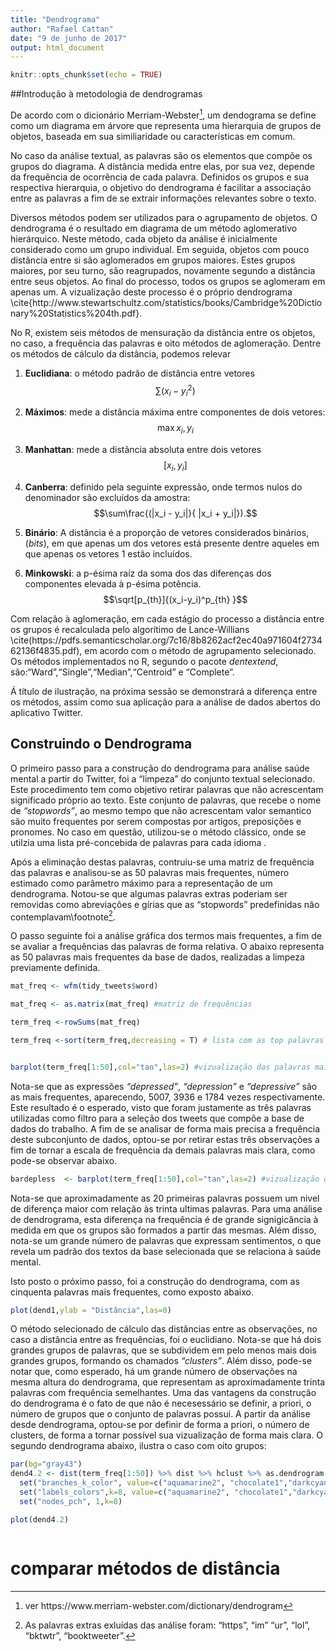 ---
title: "Dendrograma"
author: "Rafael Cattan"
date: "9 de junho de 2017"
output: html_document
---

```{r setup, include=FALSE}
knitr::opts_chunk$set(echo = TRUE)
```


##Introdução à metodologia de dendrogramas

De acordo com o dicionário Merriam-Webster[^1], um dendograma se define como um diagrama em árvore que representa uma hierarquia de grupos de objetos, baseada em sua similiaridade ou características em comum.

No caso da análise textual, as palavras são os elementos que compõe os grupos do diagrama. A distância medida entre elas, por sua vez, depende da frequência de ocorrência de cada palavra. Definidos os grupos e sua respectiva hierarquia, o objetivo do dendrograma é facilitar a associação entre as palavras a fim de se extrair informações relevantes sobre o texto\cite{Text Mining in Practice with R
Ted Kwartler}.

Diversos métodos podem ser utilizados para o agrupamento de objetos. O dendrograma é o resultado em diagrama de um método aglomerativo hierárquico. Neste método, cada objeto da análise é inicialmente considerado como um grupo individual. Em seguida, objetos com pouco distância entre si são aglomerados em grupos maiores. Estes  grupos maiores, por seu turno, são reagrupados, novamente segundo a distância entre seus objetos. Ao final do processo, todos os grupos se aglomeram em apenas um. A vizualização deste processo é o próprio dendrograma \cite{http://www.stewartschultz.com/statistics/books/Cambridge%20Dictionary%20Statistics%204th.pdf}.


No R, existem seis métodos de mensuração da distância entre os objetos, no caso, a frequência das palavras e oito métodos de aglomeração. Dentre os métodos de cálculo da distância, podemos relevar


1) **Euclidiana**: o método padrão de distância entre vetores 
$$\sum{(x_i- y_i^2)}$$

2) **Máximos**: mede a distância máxima entre componentes de dois vetores:$$\max{x_i,y_i}$$

3) **Manhattan**: mede a distância absoluta entre dois vetores $$[{x_i, y_i}]$$

4) **Canberra**: definido pela seguinte expressão, onde termos nulos do denominador são excluídos da amostra: $$\sum\frac{(|x_i - y_i|}{ |x_i + y_i|}).$$ 

5) **Binário**: A distância é a proporção de vetores considerados binários, (*bits*), em que apenas um dos vetores está presente dentre aqueles em que apenas os vetores 1 estão incluídos.

6) **Minkowski**: a p-ésima raíz da soma dos das diferenças dos componentes elevada à p-ésima potência. $$\sqrt[p_{th}]{(x_i-y_i)^p_{th} }$$


Com relação à aglomeração, em cada estágio do processo a distância entre os grupos é recalculada pelo algorítimo de Lance-Willians \cite(https://pdfs.semanticscholar.org/7c16/8b8262acf2ec40a971604f273462136f4835.pdf), em acordo com o método de agrupamento selecionado. Os métodos implementados no R, segundo o pacote *dentextend*, são:"Ward","Single","Median","Centroid" e "Complete". 

Á título de ilustração, na próxima sessão se demonstrará a diferença entre os métodos, assim como sua aplicação para a análise de dados abertos do aplicativo Twitter.


## Construindo o Dendrograma

O primeiro passo para a construção do dendrograma para análise saúde mental a partir do Twitter, foi a "limpeza" do conjunto textual selecionado. Este procedimento tem como objetivo retirar palavras que não acrescentam significado próprio ao texto. Este conjunto de palavras, que recebe o nome de *"stopwords"*, ao mesmo tempo que não acrescentam valor semantico são muito frequentes por serem compostas por artigos, preposições e pronomes. No caso em questão, utilizou-se o método clássico, onde se utilzia uma lista pré-concebida de palavras para cada idioma \cite{http://www.ijcscn.com/Documents/Volumes/vol5issue1/ijcscn2015050102.pdf}.



Após a eliminação destas palavras, contruiu-se uma matriz de frequência das palavras e analisou-se as 50 palavras mais frequentes, número estimado como parâmetro máximo para a representação de um dendrograma. Notou-se que algumas palavras extras poderiam ser removidas como abreviações e gírias que as "stopwords" predefinidas não contemplavam\footnote[^2].

O passo seguinte foi a análise gráfica dos termos mais frequentes, a fim de se avaliar a frequências das palavras de forma relativa. O  abaixo representa as 50 palavras mais frequentes da base de dados, realizadas a limpeza previamente definida.


```{r}

mat_freq <- wfm(tidy_tweets$word)

mat_freq <- as.matrix(mat_freq) #matriz de frequências

term_freq <-rowSums(mat_freq)

term_freq <-sort(term_freq,decreasing = T) # lista com as top palavras em orderm decrescente


barplot(term_freq[1:50],col="tan",las=2) #vizualização das palavras mais frequentes


```


Nota-se que as expressões *"depressed"*, *"depression"* e *"depressive"* são as mais frequentes, aparecendo, 5007, 3936 e 1784 vezes respectivamente. Este resultado é o esperado, visto que foram justamente as três palavras utilizadas como filtro para a seleção dos tweets que compõe a base de dados do trabalho. A fim de se analisar de forma mais precisa a frequência deste subconjunto de dados, optou-se por retirar estas três observações a fim de tornar a escala de frequência da demais palavras mais clara, como pode-se observar abaixo.



```{r, echo=FALSE}


bardepless  <- barplot(term_freq[1:50],col="tan",las=2) #vizualização das palavras mais frequentes


```


Nota-se que aproximadamente as 20 primeiras palavras possuem um nivel de diferença maior com relação às trinta ultimas palavras. Para uma análise de dendrograma, esta diferença na frequência é de grande signigicância à medida em que os grupos são formados a partir das mesmas. Além disso, nota-se um grande número de palavras que expressam sentimentos, o que revela um padrão dos textos da base selecionada que se relaciona à saúde mental.

Isto posto o próximo passo, foi a construção do dendrograma, com as cinquenta palavras mais frequentes, como exposto abaixo.

```{r, echo=FALSE}


plot(dend1,ylab = "Distância",las=0)


```


O método selecionado de cálculo das distâncias entre as observações, no caso a distância entre as frequências, foi o euclidiano. Nota-se que há dois grandes grupos de palavras, que se subdividem em pelo menos mais dois grandes grupos, formando os chamados *"clusters"*. Além disso, pode-se notar que, como esperado, há um grande número de observações na mesma altura do dendrograma, que representam as aproximadamente trinta palavras com frequência semelhantes. Uma das vantagens da construção do dendrograma é o fato de que não é necesessário se definir, a priori, o número de grupos que o conjunto de palavras possui. A partir da análise desde dendrograma, optou-se por definir de forma a priori, o número de clusters, de forma a tornar possível sua vizualização de forma mais clara. O segundo dendrograma abaixo, ilustra o caso com oito grupos:

```{r, echo=FALSE}

par(bg="gray43")
dend4.2 <- dist(term_freq[1:50]) %>% dist %>% hclust %>% as.dendrogram %>% 
  set("branches_k_color", value=c("aquamarine2", "chocolate1","darkcyan","brown2","orange1","purple1","palegreen3","royalblue1") ,k=8) %>%
  set("labels_colors",k=8, value=c("aquamarine2", "chocolate1","darkcyan","brown2","orange1","purple1","palegreen3","royalblue1") ) %>% set("labels_cex", c(.5,.5)) %>%  
  set("nodes_pch", 1,k=8)

plot(dend4.2)



```


# comparar métodos de distância




[^1]: ver https://www.merriam-webster.com/dictionary/dendrogram


[^2]: As palavras extras exluídas das análise foram: "https", "im" "ur", "lol", "bktwtr", "booktweeter".
